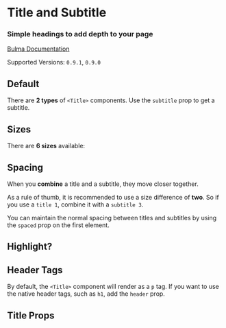 

<Meta title="Elements/Title" component={Title} />

# Title and Subtitle

### Simple **headings** to add depth to your page

[Bulma Documentation](https://bulma.io/documentation/elements/title/)

Supported Versions: `0.9.1`, `0.9.0`

## Default

There are **2 types** of `<Title>` components. Use the `subtitle` prop to get a subtitle.

<Canvas>
  <Story name="Default">
    <React.Fragment>
      <Title>Title</Title>
      <Title subtitle>Subtitle</Title>
    </React.Fragment>
  </Story>
</Canvas>

## Sizes

There are **6 sizes** available:

<Canvas>
  <Story name="Sizes">
    <React.Fragment>
      <Block>
        <Title size="1">Title 1</Title>
        <Title size="2">Title 2</Title>
        <Title>Title 3 (default)</Title>
        <Title size="4">Title 4</Title>
        <Title size="5">Title 5</Title>
        <Title size="6">Title 6</Title>
      </Block>
      <Block>
        <Title size="1" subtitle>Subtitle 1</Title>
        <Title size="2" subtitle>Subtitle 2</Title>
        <Title size="3" subtitle>Subtitle 3</Title>
        <Title size="4" subtitle>Subtitle 4</Title>
        <Title subtitle>Subtitle 5 (default)</Title>
        <Title size="6" subtitle>Subtitle 6</Title>
      </Block>
    </React.Fragment>
  </Story>
</Canvas>

## Spacing

When you **combine** a title and a subtitle, they move closer together.

As a rule of thumb, it is recommended to use a size difference of **two**. So if you use a `title 1`, combine it with a `subtitle 3`.

You can maintain the normal spacing between titles and subtitles by using the `spaced` prop on the first element.

<Canvas>
  <Story name="Spacing">
    <React.Fragment>
      <Block>
        <Title size="1">Title 1</Title>
        <Title size="3" subtitle>Subtitle 3</Title>
      </Block>
      <Block>
        <Title size="1" spaced>Title 1</Title>
        <Title size="3" subtitle>Subtitle 3</Title>
      </Block>
    </React.Fragment>
  </Story>
</Canvas>

## Highlight?

<Canvas>
  <Story name="Highlight">
    <React.Fragment>
      <Block>
        <Title className="highlight" size="1">Title 1</Title>
        <Title className="highlight"size="3" subtitle>Subtitle 3</Title>
      </Block>
      <Block>
        <Title size="1" spaced>Title 1</Title>
        <Title size="3" subtitle>Subtitle 3</Title>
      </Block>
    </React.Fragment>
  </Story>
</Canvas>

## Header Tags

By default, the `<Title>` component will render as a `p` tag.  If you want to use the native header tags, such as `h1`, add the `header` prop.

<Canvas>
  <Story name="Header Tags">
    <React.Fragment>
      <Block>
        <Title size="1" header>Title 1</Title>
        <Title size="2" header>Title 2</Title>
        <Title header>Title 3</Title>
        <Title size="4" header>Title 4</Title>
        <Title size="5" header>Title 5</Title>
        <Title size="6" header>Title 6</Title>
      </Block>
      <Block>
        <Title size="1" subtitle header>Subtitle 1</Title>
        <Title size="2" subtitle header>Subtitle 2</Title>
        <Title size="3" subtitle header>Subtitle 3</Title>
        <Title size="4" subtitle header>Subtitle 4</Title>
        <Title subtitle header>Subtitle 5</Title>
        <Title size="6" subtitle header>Subtitle 6</Title>
      </Block>
    </React.Fragment>
  </Story>
</Canvas>

## Title Props

<ArgsTable of={Title} />
